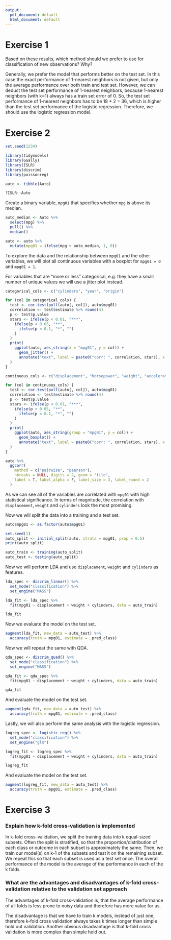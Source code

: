```yaml
---
output:
  pdf_document: default
  html_document: default
---
```

# Exercise 1

Based on these results, which method should we prefer to use for classification
of new observations?  Why?

Generally, we prefer the model that performs better on the test set. In this
case the exact performance of 1-nearest neighbors is not given, but only the
average performance over both train and test set. However, we can deduct the
test set performance of 1-nearest neighbors, because 1-nearest neighbors (with
k=1) always has a train set error of 0. So, the test set performance of
1-nearest neighbors has to be 18 * 2 = 36, which is higher than the test set
performance of the logistic regression. Therefore, we should use the logistic
regression model.

# Exercise 2

```r
set.seed(1234)
```

```r
library(tidymodels)
library(GGally)
library(ISLR)
library(discrim)
library(poissonreg)

auto <- tibble(Auto)

?ISLR::Auto
```

Create a binary variable, `mpg01` that specifies whether `mpg` is above its median.

```r
auto_median <- Auto %>%
  select(mpg) %>%
  pull() %>%
  median()

auto <- auto %>%
  mutate(mpg01 = ifelse(mpg > auto_median, 1, 0))
```

To explore the data and the relationship between `mpg01` and the other variables,
we will plot all continuous variables with a boxplot for `mpg01 = 0` and `mpg01 = 1`.

For variables that are "more or less" categorical, e.g. they have a small number
of unique values we will use a jitter plot instead.

```r
categorical_cols <- c("cylinders", "year", "origin")

for (col in categorical_cols) {
  test <- cor.test(pull(auto[, col]), auto$mpg01)
  correlation <- test$estimate %>% round(4)
  p <- test$p.value
  stars <- ifelse(p < 0.01, "***",
    ifelse(p < 0.05, "**",
      ifelse(p < 0.1, "*", "")
    )
  )
  print(
    ggplot(auto, aes_string(x = "mpg01", y = col)) +
      geom_jitter() +
      annotate("text", label = paste0("corr: ", correlation, stars), x = 0.5, y = 0.5)
  )
}
```
```r
continuous_cols <- c("displacement", "horsepower", "weight", "acceleration")

for (col in continuous_cols) {
  test <- cor.test(pull(auto[, col]), auto$mpg01)
  correlation <- test$estimate %>% round(4)
  p <- test$p.value
  stars <- ifelse(p < 0.01, "***",
    ifelse(p < 0.05, "**",
      ifelse(p < 0.1, "*", "")
    )
  )
  print(
    ggplot(auto, aes_string(group = "mpg01", y = col)) +
      geom_boxplot() +
      annotate("text", label = paste0("corr: ", correlation, stars), x = 0, y = 0.5)
  )
}
```

```r
auto %>%
  ggcorr(
    method = c("pairwise", "pearson"),
    nbreaks = NULL, digits = 2, geom = "tile",
    label = T, label_alpha = F, label_size = 3, label_round = 2
  )
```
As we can see all of the variables are correlated with `mpg01` with high
statistical significance.
In terms of magnitude, the correlation with `displacement`, `weight` and
`cylinders` look the most promising.


Now we will split the data into a training and a test set.

```r
auto$mpg01 <- as.factor(auto$mpg01)

set.seed(1)
auto_split <- initial_split(auto, strata = mpg01, prop = 0.5)
print(auto_split)

auto_train <- training(auto_split)
auto_test <- testing(auto_split)
```

Now we will perform LDA and use `displacement`, `weight` and `cylinders` as
features.

```r
lda_spec <- discrim_linear() %>%
  set_mode("classification") %>%
  set_engine("MASS")

lda_fit <- lda_spec %>%
  fit(mpg01 ~ displacement + weight + cylinders, data = auto_train)

lda_fit
```

Now we evaluate the model on the test set.

```r
augment(lda_fit, new_data = auto_test) %>%
  accuracy(truth = mpg01, estimate = .pred_class)
```

Now we will repeat the same with QDA.

```r
qda_spec <- discrim_quad() %>%
  set_mode("classification") %>%
  set_engine("MASS")

qda_fit <- qda_spec %>%
  fit(mpg01 ~ displacement + weight + cylinders, data = auto_train)

qda_fit
```

And evaluate the model on the test set.

```r
augment(qda_fit, new_data = auto_test) %>%
  accuracy(truth = mpg01, estimate = .pred_class)
```

Lastly, we will also perform the same analysis with the logistic regression.

  
```r
logreg_spec <- logistic_reg() %>%
  set_mode("classification") %>%
  set_engine("glm")

logreg_fit <- logreg_spec %>%
  fit(mpg01 ~ displacement + weight + cylinders, data = auto_train)

logreg_fit
```

And evaluate the model on the test set.

```r
augment(logreg_fit, new_data = auto_test) %>%
  accuracy(truth = mpg01, estimate = .pred_class)
```

# Exercise 3
### Explain how k-fold cross-validation is implemented
In k-fold cross-validation, we split the training data into k equal-sized
subsets. Often the split is stratified, so that the proportion/distribution of
each class or outcome in each subset is approximately the same.
Then, we train our model(s) on k-1 of the subsets and test it on the remaining
subset. We repeat this so that each subset is used as a test set once.
The overall performance of the model is the average of the performance in each of
the k folds.

### What are the advantages and disadvantages of k-fold cross-validation relative to the validation set approach
The advantages of k-fold cross-validation is, that the average performance of 
all folds is less prone to noisy data and therefore has more value for us.

The disadvantage is that we have to train k models, instead of just one,
therefore k-fold cross validation always takes k times longer than simple hold out
validation. Another obvious disadvantage is that k-fold cross validation is more
complex than simple hold out.
